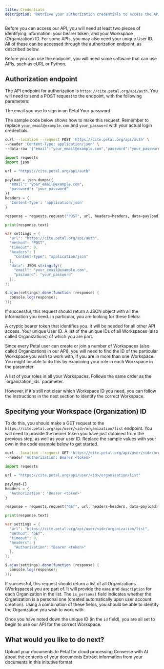 ```yaml
---
title: Credentials
description: 'Retrieve your authorization credentials to access the API'
---
```


Before you can access our API, you will need at least two pieces of identifying information: your bearer token, and your Workspace (Organization) ID. For some APIs, you may also need your unique User ID. All of these can be accessed through the authorization endpoint, as described below. 

Before you can use the endpoint, you will need some software that can use APIs, such as cURL or Python.

## Authorization endpoint

The API endpoint for authorization is `https://cite.petal.org/api/auth`. You will need to send a POST request to the endpoint, with the following parameters:

<ParamField path="email" type="string">
  The email you use to sign in on Petal
</ParamField>
<ParamField path="password" type="string">
  Your password
</ParamField>

The sample code below shows how to make this request. Remember to replace `your_email@example.com` and `your_password` with your actual login credentials.

<CodeGroup>

```bash cURL
curl --location --request POST 'https://cite.petal.org/api/auth' \
--header 'Content-Type: application/json' \
--data-raw '{"email":"your_email@example.com","password":"your_password"}'
```

```python Python
import requests
import json

url = "https://cite.petal.org/api/auth"

payload = json.dumps({
  "email": "your_email@example.com",
  "password": "your_password"
})
headers = {
  'Content-Type': 'application/json'
}

response = requests.request("POST", url, headers=headers, data=payload)

print(response.text)
```

```java JavaScript
var settings = {
  "url": "https://cite.petal.org/api/auth",
  "method": "POST",
  "timeout": 0,
  "headers": {
    "Content-Type": "application/json"
  },
  "data": JSON.stringify({
    "email": "your_email@example.com",
    "password": "your_password"
  }),
};

$.ajax(settings).done(function (response) {
  console.log(response);
});
```

</CodeGroup>

If successful, this request should return a JSON object with all the information you need. In particular, you are looking for these fields:

<ResponseField name="access_token" type="string" required>
  A cryptic bearer token that identifies you. It will be needed for all other API access.
</ResponseField>
<ResponseField name="id" type="integer" required>
  Your unique User ID. 
</ResponseField>
<ResponseField name="organization_ids" type="integer[]" required>
  A list of the unique IDs of all Workspaces (also called Organizations) of which you are part. 
</ResponseField>

Since every Petal user can create or join a number of Workspaces (also called Organizations in our API), you will need to find the ID of the particular Workspace you wish to work with, if you are in more than one Workspace. You might be able to do this by examining your role in each Workspace in the parameter 

<ResponseField name="organization_roles" type="string[]" required>
  A list of your roles in all your Workspaces. Follows the same order as the `organization_ids` parameter. 
</ResponseField>

However, if it's still not clear which Workspace ID you need, you can follow the instructions in the next section to identify the correct Workspace.

## Specifying your Workspace (Organization) ID

To do this, you should make a GET request to the `https://cite.petal.org/api/user/<id>/organization/list` endpoint. You will need to provide the bearer token you have just obtained from the previous step, as well as your user ID. Replace the sample values with your own in the code example below to get started.

<CodeGroup>

```bash cURL
curl --location --request GET 'https://cite.petal.org/api/user/<id>/organization/list' \
--header 'Authorization: Bearer <token>'
```

```python Python
import requests

url = "https://cite.petal.org/api/user/<id>/organization/list"

payload={}
headers = {
  'Authorization': 'Bearer <token>'
}

response = requests.request("GET", url, headers=headers, data=payload)

print(response.text)
```

```java JavaScript
var settings = {
  "url": "https://cite.petal.org/api/user/<id>/organization/list",
  "method": "GET",
  "timeout": 0,
  "headers": {
    "Authorization": "Bearer <token>"
  },
};

$.ajax(settings).done(function (response) {
  console.log(response);
});
```

</CodeGroup>

If successful, this request should return a list of all Organizations (Workspaces) you are part of. It will provide the `name` and `description` for each Organization in the list. The `is_personal` field indicates whether the Organization is a personal one (created automatically upon user account creation). Using a combination of these fields, you should be able to identify the Organization you wish to work with.

Once you have noted down the unique ID (in the `id` field), you are all set to begin to use our API for the correct Workspace.


## What would you like to do next?
<CardGroup cols={3}>
  <Card
    title="Upload documents"
    icon="book-open"
    href="/usecases/document"
  >
    Upload your documents to Petal for cloud processing
  </Card>
  <Card
    title="Chat with documents"
    icon="comments"
    href="/usecases/ai_chat"
  >
    Converse with AI about the contents of your documents
  </Card>
  <Card
    title="Build AI tables"
    icon="table-cells"
    href="/usecases/ai_table"
  >
    Extract information from your documents in this initutive format
  </Card>
</CardGroup>
